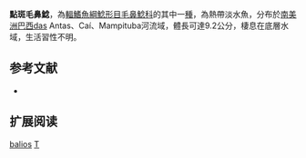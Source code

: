 {{Speciesbox
| name = 點斑毛鼻鯰
| image = 
| image_width = 
| status = NE
| status_system = IUCN3.1
| genus = Trichomycterus
| species = balios 
| authority = [[Ferrer_&_Malabarba|Ferrer & Malabarba]], 2013
| synonyms = 
}}

'''點斑毛鼻鯰'''，為[[輻鰭魚綱|輻鰭魚綱]][[鯰形目|鯰形目]][[毛鼻鯰科|毛鼻鯰科]]的其中一[[種|種]]，為熱帶淡水魚，分布於[[南美洲|南美洲]][[巴西|巴西]]das Antas、Caí、Mampituba河流域，體長可達9.2公分，棲息在底層水域，生活習性不明。

== 参考文献 ==
*{{FishBase_species|genus=Trichomycterus|species|balios|year=2014|month=10}}

== 扩展阅读 ==
{{refbegin}}
{{wikispecies-inline|Trichomycterus balios|點斑毛鼻鯰}}
{{refend}}
{{Taxonbar|from=Q18121584}}

[[Category:毛鼻鯰属|balios]]
[[Category:2013年描述的鱼类|T]]

{{鯰形目小作品}}